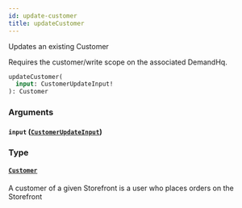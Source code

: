```yaml
---
id: update-customer
title: updateCustomer
---
```



Updates an existing Customer

Requires the customer/write scope on the associated DemandHq.


```graphql
updateCustomer(
  input: CustomerUpdateInput!
): Customer

```


### Arguments

#### `input` ([`CustomerUpdateInput`](/developers/demandhq-apis/demand-api/graphql/reference/inputs/customer-update-input))




### Type

#### [`Customer`](/developers/demandhq-apis/demand-api/graphql/reference/objects/customer) 

A customer of a given Storefront is a user who places orders on the Storefront




